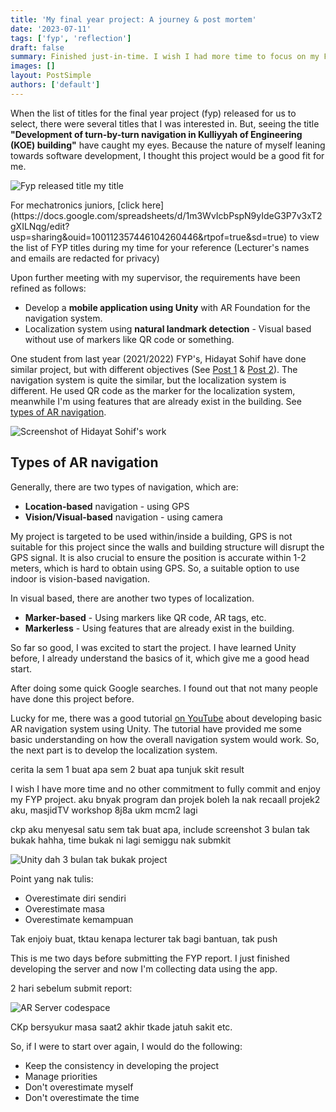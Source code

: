 ```yaml
---
title: 'My final year project: A journey & post mortem'
date: '2023-07-11'
tags: ['fyp', 'reflection']
draft: false
summary: Finished just-in-time. I wish I had more time to focus on my FYP with less commitment on other things
images: []
layout: PostSimple
authors: ['default']
---
```



When the list of titles for the final year project (fyp) released for us to select, there were several titles that I was interested in. But, seeing the title
**"Development of turn-by-turn navigation in Kulliyyah of Engineering (KOE) building"** have caught my eyes. Because the nature of myself
leaning towards software development, I thought this project would be a good fit for me.

![Fyp released title my title](/static/blog/fyp-post-mortem/fyp-my-title-list.png)

<Admonition type="tip">
  For mechatronics juniors, [click
  here](https://docs.google.com/spreadsheets/d/1m3WvIcbPspN9yIdeG3P7v3xT2gXILNqg/edit?usp=sharing&ouid=100112357446104260446&rtpof=true&sd=true)
  to view the list of FYP titles during my time for your reference (Lecturer's names and emails are
  redacted for privacy)
</Admonition>

Upon further meeting with my supervisor, the requirements have been refined as follows:

- Develop a **mobile application using Unity** with AR Foundation for the navigation system.
- Localization system using **natural landmark detection** - Visual based without use of markers like QR code or something.

One student from last year (2021/2022) FYP's, Hidayat Sohif have done similar project, but with different objectives (See [Post 1](https://www.linkedin.com/posts/azharmohdibrahim_augmentedreality-indoornavigation-fuzzylogic-activity-7023879916509163520-MFKK?utm_source=share&utm_medium=member_desktop) & [Post 2](https://www.linkedin.com/posts/azharmohdibrahim_koe-iium-activity-7051446897596645376-bdsY?utm_source=share&utm_medium=member_desktop)).
The navigation system is quite the similar, but the localization system is different. He used QR code as the marker for the localization system, meanwhile I'm using features that are already exist in the building. See [types of AR navigation](#types-of-ar-navigation).

![Screenshot of Hidayat Sohif's work](/static/blog/fyp-post-mortem/screenshot-hidayat-sohif-AR.png)

## Types of AR navigation

Generally, there are two types of navigation, which are:

- **Location-based** navigation - using GPS
- **Vision/Visual-based** navigation - using camera

My project is targeted to be used within/inside a building, GPS is not suitable for this project since the walls and building structure
will disrupt the GPS signal. It is also crucial to ensure the position is accurate within 1-2 meters, which is hard to obtain using
GPS. So, a suitable option to use indoor is vision-based navigation.

In visual based, there are another two types of localization.

- **Marker-based** - Using markers like QR code, AR tags, etc.
- **Markerless** - Using features that are already exist in the building.

So far so good, I was excited to start the project. I have learned Unity before, I already understand the basics of it, which give me a good head start.

After doing some quick Google searches. I found out that not many people have done this project before.

Lucky for me, there was a good tutorial [on YouTube](https://youtube.com/playlist?list=PLOIYTfRd0Ho7iOI_cnUZxXK6KiCFGhU1s) about developing basic AR navigation system using Unity. The tutorial
have provided me some basic understanding on how the overall navigation system would work. So, the next part is to develop the localization system.

cerita la sem 1 buat apa sem 2 buat apa
tunjuk skit result

I wish I have more time and no other commitment to fully commit and enjoy my FYP project.
aku bnyak program dan projek
boleh la nak recaall projek2 aku, masjidTV
workshop 8j8a
ukm
mcm2 lagi

ckp aku menyesal satu sem tak buat apa,
include
screenshot 3 bulan tak bukak hahha, time bukak ni lagi semiggu nak submkit

![Unity dah 3 bulan tak bukak project](/static/blog/fyp-post-mortem/unity-3bulan-screenshot.png)

Point yang nak tulis:

- Overestimate diri sendiri
- Overestimate masa
- Overestimate kemampuan

Tak enjoiy buat, tktau kenapa
lecturer tak bagi bantuan, tak push

This is me two days before submitting the FYP report. I just finished developing the server and now I'm collecting data
using the app.

2 hari sebelum submit report:

![AR Server codespace](/static/blog/fyp-post-mortem/ar-server-codespace-construction.png)

CKp bersyukur masa saat2 akhir tkade jatuh sakit etc.

So, if I were to start over again, I would do the following:

- Keep the consistency in developing the project
- Manage priorities
- Don't overestimate myself
- Don't overestimate the time
